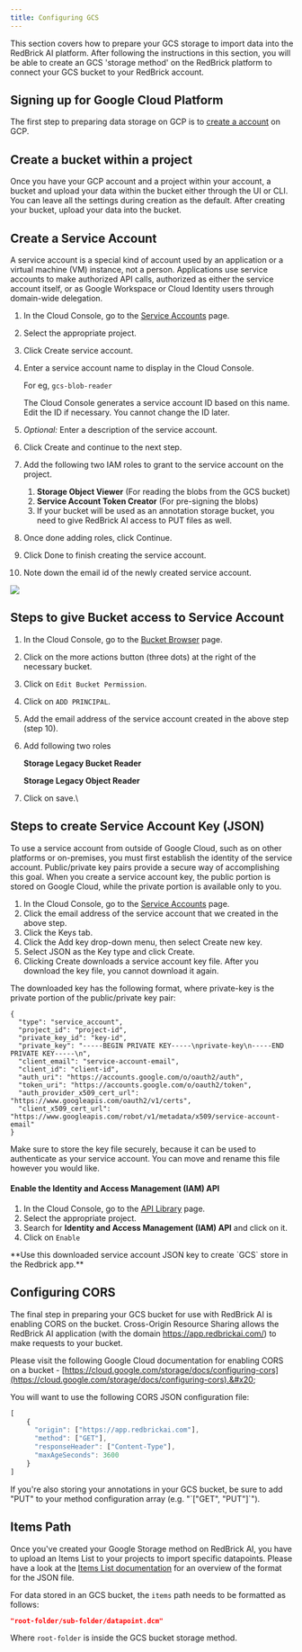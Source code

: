 ```yaml
---
title: Configuring GCS
---
```


This section covers how to prepare your GCS storage to import data into the RedBrick AI platform. After following the instructions in this section, you will be able to create an GCS  'storage method' on the RedBrick platform to connect your GCS bucket to your RedBrick account.

## Signing up for Google Cloud Platform

The first step to preparing data storage on GCP is to [create a account](https://cloud.google.com/) on GCP.

## Create a bucket within a project

Once you have  your GCP account and a project within your account, a bucket and upload your data within the bucket either through the UI or CLI. You can leave all the settings during creation as the default. After creating your bucket, upload your data into the bucket.&#x20;

## Create a Service Account

A service account is a special kind of account used by an application or a virtual machine (VM) instance, not a person. Applications use service accounts to make authorized API calls, authorized as either the service account itself, or as Google Workspace or Cloud Identity users through domain-wide delegation.

1. In the Cloud Console, go to the [Service Accounts](https://console.cloud.google.com/iam-admin/serviceaccounts) page.
2. Select the appropriate project.
3. Click Create service account.
4.  Enter a service account name to display in the Cloud Console.

    For eg, `gcs-blob-reader`

    The Cloud Console generates a service account ID based on this name. Edit the ID if necessary. You cannot change the ID later.
5. _Optional:_ Enter a description of the service account.
6. Click Create and continue to the next step.
7. Add the following two IAM roles to grant to the service account on the project.
   1. **Storage Object Viewer** (For reading the blobs from the GCS bucket)
   2. **Service Account Token Creator** (For pre-signing the blobs)
   3. If your bucket will be used as an annotation storage bucket, you need to give RedBrick AI access to PUT files as well.&#x20;
8. Once done adding roles, click Continue.
9. Click Done to finish creating the service account.
10. Note down the email id of the newly created service account.

<Frame>
  <img src="/assets/images/importing-data/import-cloud-data/gcs.png" />
</Frame>

## Steps to give Bucket access to Service Account

1. In the Cloud Console, go to the [Bucket Browser](https://console.cloud.google.com/storage/browser) page.
2. Click on the more actions button (three dots) at the right of the necessary bucket.
3. Click on `Edit Bucket Permission`.
4. Click on `ADD PRINCIPAL`.
5. Add the email address of the service account created in the above step (step 10).
6.  Add following two roles

    **Storage Legacy Bucket Reader**

    **Storage Legacy Object Reader**
7. Click on save.\


## Steps to create Service Account Key (JSON)

To use a service account from outside of Google Cloud, such as on other platforms or on-premises, you must first establish the identity of the service account. Public/private key pairs provide a secure way of accomplishing this goal. When you create a service account key, the public portion is stored on Google Cloud, while the private portion is available only to you.

1. In the Cloud Console, go to the [Service Accounts](https://console.cloud.google.com/iam-admin/serviceaccounts) page.
2. Click the email address of the service account that we created in the above step.
3. Click the Keys tab.
4. Click the Add key drop-down menu, then select Create new key.
5. Select JSON as the Key type and click Create.
6. Clicking Create downloads a service account key file. After you download the key file, you cannot download it again.

The downloaded key has the following format, where private-key is the private portion of the public/private key pair:

```
{
  "type": "service_account",
  "project_id": "project-id",
  "private_key_id": "key-id",
  "private_key": "-----BEGIN PRIVATE KEY-----\nprivate-key\n-----END PRIVATE KEY-----\n",
  "client_email": "service-account-email",
  "client_id": "client-id",
  "auth_uri": "https://accounts.google.com/o/oauth2/auth",
  "token_uri": "https://accounts.google.com/o/oauth2/token",
  "auth_provider_x509_cert_url": "https://www.googleapis.com/oauth2/v1/certs",
  "client_x509_cert_url": "https://www.googleapis.com/robot/v1/metadata/x509/service-account-email"
}
```

Make sure to store the key file securely, because it can be used to authenticate as your service account. You can move and rename this file however you would like.

#### Enable the Identity and Access Management (IAM) API

1. In the Cloud Console, go to the [API Library](https://console.cloud.google.com/project/\_/apis/library?\_ga=2.193485741.1059200516.1617769981-1501397432.1596651361) page.
2. Select the appropriate project.
3. Search for **Identity and Access Management (IAM) API** and click on it.
4. Click on `Enable`

<Note>
**Use this downloaded service account JSON key to create `GCS` store in the Redbrick app.**
</Note>

## Configuring CORS

The final step in preparing your GCS bucket for use with RedBrick AI is enabling CORS on the bucket. Cross-Origin Resource Sharing allows the RedBrick AI application (with the domain https://app.redbrickai.com/) to make requests to your bucket.

Please visit the following Google Cloud documentation for enabling CORS on a bucket - [https://cloud.google.com/storage/docs/configuring-cors](https://cloud.google.com/storage/docs/configuring-cors).&#x20;

You will want to use the following CORS JSON configuration file:&#x20;

```javascript
[
    {
      "origin": ["https://app.redbrickai.com"],
      "method": ["GET"],
      "responseHeader": ["Content-Type"],
      "maxAgeSeconds": 3600
    }
]
```

<Check>
If you're also storing your annotations in your GCS bucket, be sure to add "PUT" to your method configuration array (e.g. "`["GET", "PUT"]`").
</Check>

## Items Path

Once you've created your Google Storage method on RedBrick AI, you have to upload an Items List to your projects to import specific datapoints. Please have a look at the [Items List documentation](./creating-an-items-list.md#example-items-lists) for an overview of the format for the JSON file.&#x20;

For data stored in an GCS bucket, the `items` path needs to be formatted as follows:&#x20;

```json
"root-folder/sub-folder/datapoint.dcm"
```

Where `root-folder` is inside the GCS bucket storage method.
